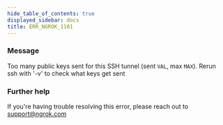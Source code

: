 ```yaml
---
hide_table_of_contents: true
displayed_sidebar: docs
title: ERR_NGROK_1101
---
```




### Message

Too many public keys sent for this SSH tunnel (sent `VAL`, max `MAX`).
Rerun ssh with '-v' to check what keys get sent

<ErrorDetails error="err_ngrok_1101" />

### Further help

If you're having trouble resolving this error, please reach out to [support@ngrok.com](mailto:support@ngrok.com?subject=Help%20with%20ERR_NGROK_1101)
